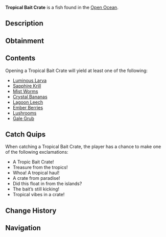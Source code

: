 {{FishInfobox
|image          = Tropical Bait Crate.png
|rarity         = Rare
|sea            = Second Sea
|location       = [[Open Ocean]]
|sublocation    = 
|sources        = Fishing Rod
|radar_location = 
|xp             = 50
|weather        = 
|time           = 
|season         = 
|bait           = Magnet
|base_weight    = 7
|base_value     = 80
|weight_range   = 0
|base_chance    = 15
|base_resil     = 110
}}
'''Tropical Bait Crate''' is a {{Rarity|Rare}} fish found in the [[Open Ocean]].

== Description ==
{{Description|A weathered wooden crate adorned with tropical leaves, designed to keep the bait fresh and lively. Likely drifted ashore from a fishing vessel exploring warm, exotic waters. The bait inside is vibrant and for the taking! Open it for a haul of tropical baits!|Bestiary Entry}}

== Obtainment ==
{{Description|Washed up from a tropical fishing expedition.|Bestiary Hint}}
{{Fish Availability|
Azure Lagoon
Emberreach/Freshwater Pond
Emberreach/Surrounding Ocean
Isle of New Beginnings
Lushgrove
Open Ocean
Open Ocean/Sea Leviathan
Pine Shoals
The Cursed Shores
Waveborne
|top_rods      = 
Fischer's Rod\795063.78\795063.78;
Fast Rod\793185.48\793185.48;
Plastic Rod\792650\792650;
Candy Cane Rod\790928.19\790928.19;
Magnet Rod\785002.13\793594.04;
Firefly Rod\115543.27\896787.5;
Adventurer's Rod\354964.19\835625;
Steady Rod\308025.41\560566.65;
Astralhook Rod\136077.85\703065.17;
Verdant Shear Rod\110188.76\368452.91;
Blazebringer Rod\101279.87\231336.09;
Free Spirit Rod\96879.86\220311.24;
Trident Rod\72169.21\167896.63;
Ethereal Prism Rod\69546.7\159450.86;
Seraphic Rod\67952.1\158085.81;
Rod Of The Exalted One\65687.92\150947.53;
No-Life Rod\65182.83\156788.44;
Rod Of The Forgotten Fang\64798.22\151221.72;
Rod Of The Depths\63882.73\150514.07;
Challenger's Rod\63160.85\151175.24;
Volcanic Rod\61284.84\149644.69;
Zeus Rod\61127.7\149260.98;
Depthseeker Rod\60149.23\149915.5;
Avalanche Rod\59951.72\149734.72
|recommended   = Astralhook Rod
}}

== Contents ==
Opening a Tropical Bait Crate will yield at least one of the following:
* [[Bait#Luminous Larva|Luminous Larva]]
* [[Bait#Sapphire Krill|Sapphire Krill]]
* [[Bait#Mist Worms|Mist Worms]]
* [[Bait#Crystal Bananas|Crystal Bananas]]
* [[Bait#Lagoon Leech|Lagoon Leech]]
* [[Bait#Ember Berries|Ember Berries]]
* [[Bait#Lushrooms|Lushrooms]]
* [[Bait#Gale Grub|Gale Grub]]

== Catch Quips ==
When catching a Tropical Bait Crate, the player has a chance to make one of the following exclamations:
* A Tropic Bait Crate!
* Treasure from the tropics!
* Whoa! A tropical haul!
* A crate from paradise!
* Did this float in from the islands?
* The bait’s still kicking!
* Tropical vibes in a crate!

== Change History ==
{{Change History|{{subst:Current Version}}}}

== Navigation ==
{{Fish Navbox|Open Ocean}}